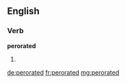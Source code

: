 ==English==

===Verb===
'''perorated'''

# {{past of|perorate}}

[[de:perorated]]
[[fr:perorated]]
[[mg:perorated]]